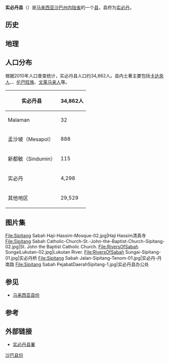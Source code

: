 {{expand english}}
{{Infobox settlement myd
| name ={{PAGENAME}}
| official_name =Daerah Sipitang
| en = Sipitang District
| ta = 
| jawi = 
| imagesize = 
| image_flag = 
| image_seal = 
| image_map = SabahDistricts-Sipitang-pp.png
| coordinates = {{coord|5|5|N|115|33|E|region:MY|display=inline, title}}
| state =沙巴
| bhg = [[内陆省|内陆省]]
| seat =[[实必丹|实必丹]]
| la =[[实必丹县议会|实必丹县议会]]
| do = Abdul Wahap Abd. Hamid
| area_total_km2 = {{formatnum:2732.5|R}}
| population_total = {{formatnum:34,862|R}}
| population_as_of = 2010
|postal_code = 
|area_code=
|registration_plate=
}}
'''实必丹县'''（{{lang-ms|Daerah Sipitang}}）是[[马来西亚|马来西亚]][[沙巴州|沙巴州]][[内陆省|内陆省]]的一个[[马来西亚县份|县]]，县府为[[实必丹|实必丹]]。

==历史==

==地理==

==人口分布==
根据2010年人口普查统计，实必丹县人口约34,862人。{{my10|2}}县内土著主要包括[[卡达央人|卡达央人]]、{{tsl|en|Murut people|姆鲁人}}、[[伦巴旺族|伦巴旺族]]、[[文莱马来人|文莱马来人]]等。
{{MyPopuSabah|2010|5534|3874|942|4709|13419|1225|57|1384|3718}}
{| class="wikitable" 
! class="hintergrundfarbe6" | 实必丹县
! class="hintergrundfarbe6" | 34,862人
|-
| Malaman || 32
|-
| 孟沙坡（Mesapol） || 888
|-
| 新都敏（Sindumin） || 115
|-
| 实必丹 || 4,298
|-
| 其他地区 || 29,529
|}

== 图片集 ==
<gallery>
File:Sipitang Sabah Haji-Hassim-Mosque-02.jpg|Haji Hassim清真寺
File:Sipitang Sabah Catholic-Church-St.-John-the-Baptist-Church-Sipitang-02.jpg|St. John the Baptist Catholic Church.
File:RiversOfSabah SungaiLukutan-02.jpg|Lukutan River.
File:RiversOfSabah Sungai-Sipitang-01.jpg|实必丹桥
File:Sipitang Sabah Jalan-Sipitang-Tenom-01.jpg|实必丹-丹南路
File:Sipitang Sabah PejabatDaerahSipitang-1.jpg|实必丹县办公处
</gallery>

== 参见 ==
{{Portal box|马来西亚}}
* [[马来西亚县份|马来西亚县份]]

==参考==
{{reflist}}

==外部链接==
{{commons category|Sipitang District}}
*[http://ww2.sabah.gov.my/pd.sptg/ 实必丹县署]{{Wayback|url=http://ww2.sabah.gov.my/pd.sptg/ |date=20161113130848 }}

{{沙巴}}
{{马来西亚县份}}
{{Normdaten}}
[[Category:沙巴县份|]]